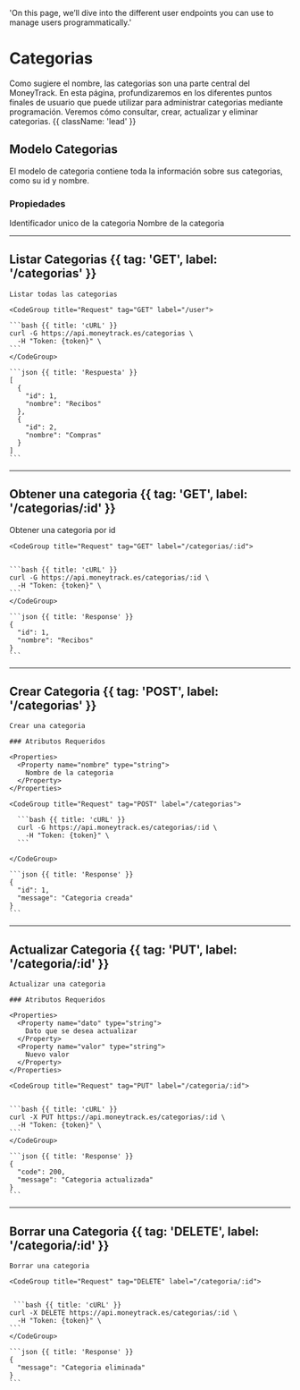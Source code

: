   'On this page, we’ll dive into the different user endpoints you can use to manage users programmatically.'

# Categorias

Como sugiere el nombre, las categorias son una parte central del MoneyTrack. En esta página, profundizaremos en los diferentes puntos finales de usuario que puede utilizar para administrar categorias mediante programación. Veremos cómo consultar, crear, actualizar y eliminar categorias. {{ className: 'lead' }}

## Modelo Categorias

El modelo de categoria contiene toda la información sobre sus categorias, como su id y nombre.

### Propiedades

<Properties>
  <Property name="id" type="int">
    Identificador unico de la categoria
  </Property>
  <Property name="nombre" type="string">
    Nombre de la categoria
  </Property>
</Properties>

---

## Listar Categorias {{ tag: 'GET', label: '/categorias' }}

<Row>
  <Col>

    Listar todas las categorias

  </Col>
  <Col sticky>

    <CodeGroup title="Request" tag="GET" label="/user">

    ```bash {{ title: 'cURL' }}
    curl -G https://api.moneytrack.es/categorias \
      -H "Token: {token}" \
    ```
    </CodeGroup>

    ```json {{ title: 'Respuesta' }}
    [
      {
        "id": 1,
        "nombre": "Recibos"
      },
      {
        "id": 2,
        "nombre": "Compras"
      }
    ]
    ```

  </Col>
</Row>

---

## Obtener una categoria {{ tag: 'GET', label: '/categorias/:id' }}

<Row>

  <Col>
    Obtener una categoria por id
  </Col>
  <Col sticky>

    <CodeGroup title="Request" tag="GET" label="/categorias/:id">


    ```bash {{ title: 'cURL' }}
    curl -G https://api.moneytrack.es/categorias/:id \
      -H "Token: {token}" \
    ```
    </CodeGroup>

    ```json {{ title: 'Response' }}
    {
      "id": 1,
      "nombre": "Recibos"
    }
    ```

  </Col>
  
</Row>


---

## Crear Categoria {{ tag: 'POST', label: '/categorias' }}

<Row>
  <Col>

    Crear una categoria

    ### Atributos Requeridos

    <Properties>
      <Property name="nombre" type="string">
        Nombre de la categoria
      </Property>
    </Properties>

  </Col>
  <Col sticky>

    <CodeGroup title="Request" tag="POST" label="/categorias">

      ```bash {{ title: 'cURL' }}
      curl -G https://api.moneytrack.es/categorias/:id \
        -H "Token: {token}" \
      ```

    </CodeGroup>

    ```json {{ title: 'Response' }}
    {
      "id": 1,
      "message": "Categoria creada"
    }
    ```

  </Col>
</Row>

---

## Actualizar Categoria {{ tag: 'PUT', label: '/categoria/:id' }}

<Row>
  <Col>

    Actualizar una categoria

    ### Atributos Requeridos

    <Properties>
      <Property name="dato" type="string">
        Dato que se desea actualizar
      </Property>
      <Property name="valor" type="string">
        Nuevo valor
      </Property>
    </Properties>

  </Col>
  <Col sticky>

    <CodeGroup title="Request" tag="PUT" label="/categoria/:id">


    ```bash {{ title: 'cURL' }}
    curl -X PUT https://api.moneytrack.es/categorias/:id \
      -H "Token: {token}" \
    ```
    </CodeGroup>

    ```json {{ title: 'Response' }}
    {
      "code": 200,
      "message": "Categoria actualizada"
    }
    ```

  </Col>
</Row>

---

## Borrar una Categoria {{ tag: 'DELETE', label: '/categoria/:id' }}

<Row>
  <Col>

    Borrar una categoria

  </Col>
  <Col sticky>

    <CodeGroup title="Request" tag="DELETE" label="/categoria/:id">


     ```bash {{ title: 'cURL' }}
    curl -X DELETE https://api.moneytrack.es/categorias/:id \
      -H "Token: {token}" \
    ```
    </CodeGroup>

    ```json {{ title: 'Response' }}
    {
      "message": "Categoria eliminada"
    }
    ```

  </Col>
</Row>
